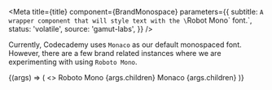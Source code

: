 

<Meta
  title={title}
  component={BrandMonospace}
  parameters={{
    subtitle: `A wrapper component that will style text with the \`Robot Mono\`
font.`,
    status: 'volatile',
    source: 'gamut-labs',
  }}
/>

Currently, Codecademy uses `Monaco` as our default monospaced
font. However, there are a few brand related instances where we are experimenting
with using `Roboto Mono`.

<Canvas>
  <Story
    name="BrandMonospace"
    args={{ children: 'The quick brown fox jumps over the lazy dog' }}
  >
    {(args) => (
      <>
        <BrandMonospace>
          <Heading fontSize="xl" as="h1">
            Roboto Mono
          </Heading>
          <Heading fontSize="lg" as="h2">
            {args.children}
          </Heading>
        </BrandMonospace>
        <Heading fontSize="xl" as="h1" className={styles.monacoFont}>
          Monaco
        </Heading>
        <Heading fontSize="lg" as="h2" className={styles.monacoFont}>
          {args.children}
        </Heading>
      </>
    )}
  </Story>
</Canvas>
